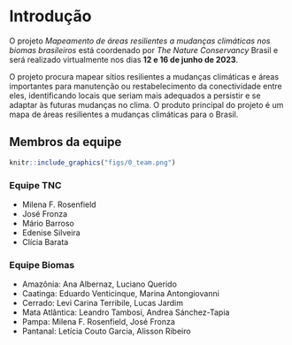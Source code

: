 # Introdução

O projeto _Mapeamento de áreas resilientes a mudanças climáticas nos biomas brasileiros_ está coordenado por _The Nature Conservancy_ Brasil e será realizado virtualmente nos dias __12 e 16 de junho de 2023__.

O projeto procura mapear sítios resilientes a mudanças climáticas e áreas importantes para manutenção ou restabelecimento da conectividade entre eles, identificando locais que seriam mais adequados a persistir e se adaptar às futuras mudanças no clima.
O produto principal do projeto é um mapa de áreas resilientes a mudanças climáticas para o Brasil.

## Membros da equipe

```r
knitr::include_graphics("figs/0_team.png")
```


### Equipe TNC

- Milena F. Rosenfield  
- José Fronza
- Mário Barroso
- Edenise Silveira
- Clícia Barata

### Equipe Biomas

- Amazônia: Ana Albernaz, Luciano Querido
- Caatinga: Eduardo Venticinque, Marina Antongiovanni
- Cerrado: Levi Carina Terribile, Lucas Jardim
- Mata Atlântica: Leandro Tambosi, Andrea Sánchez-Tapia
- Pampa: Milena F. Rosenfield, José Fronza
- Pantanal: Letícia Couto Garcia, Alisson Ribeiro

 <!-- ## Especialistas convidados --> 


